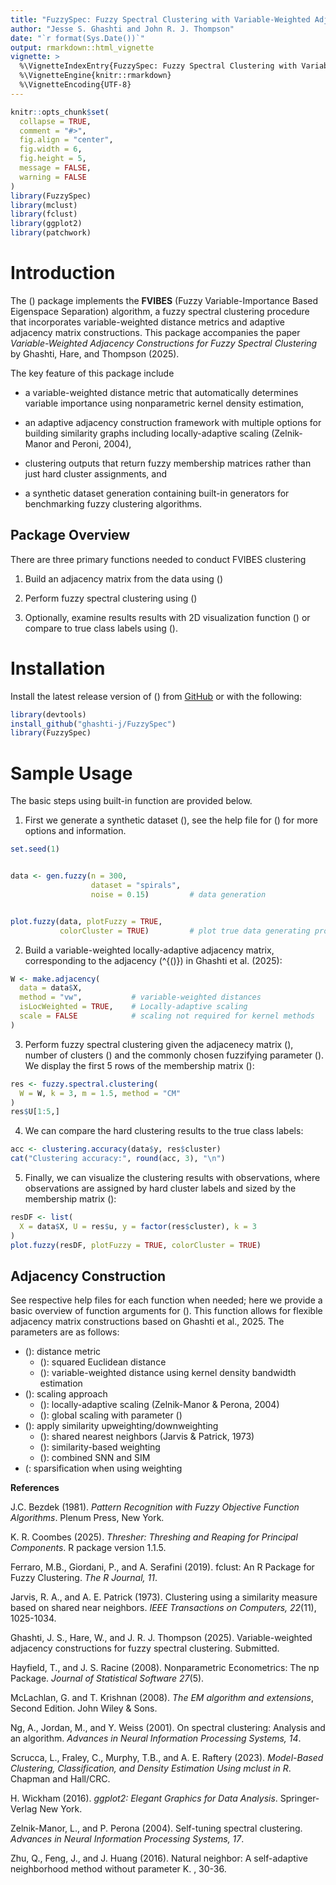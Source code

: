 ```yaml
---
title: "FuzzySpec: Fuzzy Spectral Clustering with Variable-Weighted Adjacencies"
author: "Jesse S. Ghashti and John R. J. Thompson"
date: "`r format(Sys.Date())`"
output: rmarkdown::html_vignette
vignette: >
  %\VignetteIndexEntry{FuzzySpec: Fuzzy Spectral Clustering with Variable-Weighted Adjacencies}
  %\VignetteEngine{knitr::rmarkdown}
  %\VignetteEncoding{UTF-8}
---
```


```r
knitr::opts_chunk$set(
  collapse = TRUE,
  comment = "#>",
  fig.align = "center",
  fig.width = 6,
  fig.height = 5,
  message = FALSE,
  warning = FALSE
)
library(FuzzySpec)
library(mclust)
library(fclust)
library(ggplot2)
library(patchwork)
```

# Introduction

The \(\texttt{FuzzySpec}\) package implements the **FVIBES** (Fuzzy Variable-Importance Based Eigenspace Separation) algorithm, a fuzzy spectral clustering procedure that incorporates variable-weighted distance metrics and adaptive adjacency matrix constructions. This package accompanies the paper _Variable-Weighted Adjacency Constructions for Fuzzy Spectral Clustering_ by Ghashti, Hare, and Thompson (2025).


The key feature of this package include 

- a variable-weighted distance metric that automatically determines variable importance using nonparametric kernel density estimation, 

- an adaptive adjacency construction framework with multiple options for building similarity graphs including locally-adaptive scaling (Zelnik-Manor and Peroni, 2004), 

- clustering outputs that return fuzzy membership matrices rather than just hard cluster assignments, and

- a synthetic dataset generation containing built-in generators for benchmarking fuzzy clustering algorithms.


## Package Overview
There are three primary functions needed to conduct FVIBES clustering

1. Build an adjacency matrix from the data using \(\texttt{make.adjacency()}\)

2. Perform fuzzy spectral clustering using \(\texttt{fuzzy.spectral.clustering()}\)

3. Optionally, examine results results with 2D visualization function \(\textt{plot.fuzzy()}\) or compare to true class labels using \(\texttt{clustering.accuracy}\).

# Installation

Install the latest release version of \(\texttt{FuzzySpec}\) from [GitHub](https://github.com/ghashti-j/FuzzySpec) or with the following:

```r
library(devtools)
install_github("ghashti-j/FuzzySpec")
library(FuzzySpec)
```

# Sample Usage

The basic steps using built-in function are provided below. 

1. First we generate a synthetic dataset \(\texttt{spirals}\), see the help file for \(\texttt{gen.fuzzy()}\) for more options and information.

```r
set.seed(1)


data <- gen.fuzzy(n = 300, 
                  dataset = "spirals", 
                  noise = 0.15)         # data generation


plot.fuzzy(data, plotFuzzy = TRUE, 
           colorCluster = TRUE)         # plot true data generating process
```

2. Build a variable-weighted locally-adaptive adjacency matrix, corresponding to the adjacency \(\mathbf{W}^{(\text{vwla-id})}\) in Ghashti et al. (2025):

```r
W <- make.adjacency(
  data = data$X,
  method = "vw",           # variable-weighted distances
  isLocWeighted = TRUE,    # Locally-adaptive scaling
  scale = FALSE            # scaling not required for kernel methods
)
```

3.  Perform fuzzy spectral clustering given the adjacenecy matrix \(\mathbf{W}\), number of clusters \(\texttt{k=3}\) and the commonly chosen fuzzifying parameter \(\texttt{m = 1.5}\). We display the first 5 rows of the membership matrix \(\mathbf{U}\):

```r
res <- fuzzy.spectral.clustering(
  W = W, k = 3, m = 1.5, method = "CM"           
)
res$U[1:5,]
```

4. We can compare the hard clustering results to the true class labels:

```r
acc <- clustering.accuracy(data$y, res$cluster)
cat("Clustering accuracy:", round(acc, 3), "\n")
```

5. Finally, we can visualize the clustering results with observations, where observations are assigned by hard cluster labels and sized by the membership matrix \(\mathbf{U}\):

```r
resDF <- list(
  X = data$X, U = res$u, y = factor(res$cluster), k = 3
)
plot.fuzzy(resDF, plotFuzzy = TRUE, colorCluster = TRUE)
```

## Adjacency Construction
See respective help files for each function when needed; here we provide a basic overview of function arguments for
\(\texttt{make.adjacency()}\). This function allows for flexible adjacency matrix constructions based on Ghashti et al., 2025. The parameters are as follows:

* \(\texttt{method}\): distance metric
    + \(\texttt{"eu"}\): squared Euclidean distance
    + \(\texttt{"vw"}): variable-weighted distance using kernel density bandwidth estimation
* \(\texttt{isLocWeighted}\): scaling approach
    + \(\texttt{TRUE}\): locally-adaptive scaling (Zelnik-Manor & Perona, 2004)
    + \(\texttt{FALSE}\): global scaling with parameter \(\texttt{sig}\)
* \(\textt{isModWeighted}\): apply similarity upweighting/downweighting
    + \(\texttt{ModMethod = "snn"}\): shared nearest neighbors (Jarvis & Patrick, 1973)
    + \(\texttt{ModMethod = "sim"}\): similarity-based weighting
    + \(\texttt{ModMethod = "both"}\): combined SNN and SIM
* \(\texttt{isSparse}: sparsification when using weighting

**References**

  J.C. Bezdek (1981). _Pattern Recognition with Fuzzy Objective Function Algorithms_. Plenum Press, New York.
  
  K. R. Coombes (2025). _Thresher: Threshing and Reaping for Principal Components_. R package version 1.1.5.

  Ferraro, M.B., Giordani, P., and A. Serafini (2019). fclust: An R Package for Fuzzy Clustering. _The R Journal, 11_.
  
  Jarvis, R. A., and A. E. Patrick (1973). Clustering using a similarity measure based on shared near neighbors. _IEEE Transactions on Computers, 22_(11), 1025-1034.

  Ghashti, J. S., Hare, W., and J. R. J. Thompson (2025). Variable-weighted adjacency constructions for fuzzy spectral clustering. Submitted.
  
  Hayfield, T., and J. S. Racine (2008). Nonparametric Econometrics: The np Package. _Journal of Statistical Software 27_(5).

  McLachlan, G. and T. Krishnan (2008). _The EM algorithm and extensions_, Second Edition. John Wiley & Sons.

  Ng, A., Jordan, M., and Y. Weiss (2001). On spectral clustering: Analysis and an algorithm. _Advances in Neural Information Processing Systems, 14_.

  Scrucca, L., Fraley, C., Murphy, T.B., and A. E. Raftery (2023). _Model-Based Clustering, Classification, and Density Estimation Using mclust in R_. Chapman and Hall/CRC.
  
  H. Wickham (2016). _ggplot2: Elegant Graphics for Data Analysis_. Springer-Verlag New York.

  Zelnik-Manor, L., and P. Perona (2004). Self-tuning spectral clustering. _Advances in Neural Information Processing Systems, 17_.

  Zhu, Q., Feng, J., and J. Huang (2016). Natural neighbor: A self-adaptive neighborhood method without parameter K. \emph{Pattern Recognition Letters, 80}, 30-36.
